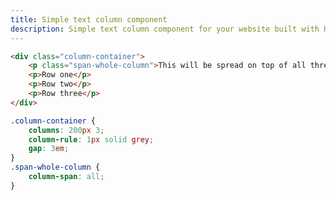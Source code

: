 ```yaml
---
title: Simple text column component
description: Simple text column component for your website built with HTML and CSS only.
---
```




```html
<div class="column-container">
    <p class="span-whole-column">This will be spread on top of all three or fewer columns below.</p>
    <p>Row one</p>
    <p>Row two</p>
    <p>Row three</p>
</div>
```
```css
.column-container {
    columns: 200px 3;
    column-rule: 1px solid grey;
    gap: 3em;
}
.span-whole-column {
    column-span: all;
}
```